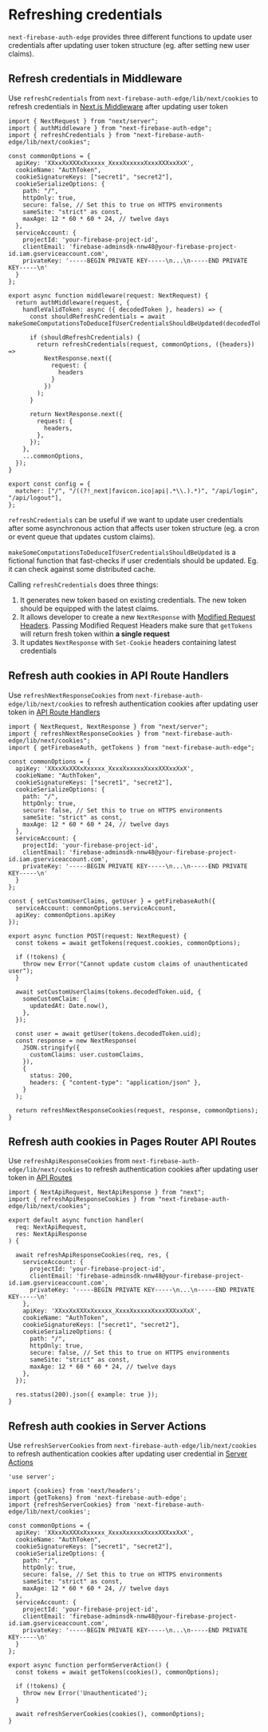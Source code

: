 # Refreshing credentials

`next-firebase-auth-edge` provides three different functions to update user credentials after updating user token structure (eg. after setting new user claims).

## Refresh credentials in Middleware

Use `refreshCredentials` from `next-firebase-auth-edge/lib/next/cookies` to refresh credentials in [Next.js Middleware](https://nextjs.org/docs/app/building-your-application/routing/middleware) after updating user token 

```tsx filename="middleware.ts"
import { NextRequest } from "next/server";
import { authMiddleware } from "next-firebase-auth-edge";
import { refreshCredentials } from "next-firebase-auth-edge/lib/next/cookies";

const commonOptions = {
  apiKey: 'XXxxXxXXXxXxxxxx_XxxxXxxxxxXxxxXXXxxXxX',
  cookieName: "AuthToken",
  cookieSignatureKeys: ["secret1", "secret2"],
  cookieSerializeOptions: {
    path: "/",
    httpOnly: true,
    secure: false, // Set this to true on HTTPS environments
    sameSite: "strict" as const,
    maxAge: 12 * 60 * 60 * 24, // twelve days
  },
  serviceAccount: {
    projectId: 'your-firebase-project-id',
    clientEmail: 'firebase-adminsdk-nnw48@your-firebase-project-id.iam.gserviceaccount.com',
    privateKey: '-----BEGIN PRIVATE KEY-----\n...\n-----END PRIVATE KEY-----\n'
  }
};

export async function middleware(request: NextRequest) {
  return authMiddleware(request, {
    handleValidToken: async ({ decodedToken }, headers) => {
      const shouldRefreshCredentials = await makeSomeComputationsToDeduceIfUserCredentialsShouldBeUpdated(decodedToken.uid);

      if (shouldRefreshCredentials) {
        return refreshCredentials(request, commonOptions, ({headers}) =>
          NextResponse.next({
            request: {
              headers
            }
          })
        );
      }

      return NextResponse.next({
        request: {
          headers,
        },
      });
    },
    ...commonOptions,
  });
}

export const config = {
  matcher: ["/", "/((?!_next|favicon.ico|api|.*\\.).*)", "/api/login", "/api/logout"],
};
```

`refreshCredentials` can be useful if we want to update user credentials after some asynchronous action that affects user token structure (eg. a cron or event queue that updates custom claims). 

`makeSomeComputationsToDeduceIfUserCredentialsShouldBeUpdated` is a fictional function that fast-checks if user credentials should be updated. Eg. it can check against some distributed cache.

Calling `refreshCredentials` does three things:

1. It generates new token based on existing credentials. The new token should be equipped with the latest claims.
2. It allows developer to create a new `NextResponse` with [Modified Request Headers](https://vercel.com/templates/next.js/edge-functions-modify-request-header). Passing Modified Request Headers make sure that `getTokens` will return fresh token within **a single request**
3. It updates `NextResponse` with `Set-Cookie` headers containing latest credentials


## Refresh auth cookies in API Route Handlers

Use `refreshNextResponseCookies` from `next-firebase-auth-edge/lib/next/cookies` to refresh authentication cookies after updating user token in [API Route Handlers](https://nextjs.org/docs/app/building-your-application/routing/route-handlers)

```tsx
import { NextRequest, NextResponse } from "next/server";
import { refreshNextResponseCookies } from "next-firebase-auth-edge/lib/next/cookies";
import { getFirebaseAuth, getTokens } from "next-firebase-auth-edge";

const commonOptions = {
  apiKey: 'XXxxXxXXXxXxxxxx_XxxxXxxxxxXxxxXXXxxXxX',
  cookieName: "AuthToken",
  cookieSignatureKeys: ["secret1", "secret2"],
  cookieSerializeOptions: {
    path: "/",
    httpOnly: true,
    secure: false, // Set this to true on HTTPS environments
    sameSite: "strict" as const,
    maxAge: 12 * 60 * 60 * 24, // twelve days
  },
  serviceAccount: {
    projectId: 'your-firebase-project-id',
    clientEmail: 'firebase-adminsdk-nnw48@your-firebase-project-id.iam.gserviceaccount.com',
    privateKey: '-----BEGIN PRIVATE KEY-----\n...\n-----END PRIVATE KEY-----\n'
  }
};

const { setCustomUserClaims, getUser } = getFirebaseAuth({
  serviceAccount: commonOptions.serviceAccount,
  apiKey: commonOptions.apiKey
});

export async function POST(request: NextRequest) {
  const tokens = await getTokens(request.cookies, commonOptions);

  if (!tokens) {
    throw new Error("Cannot update custom claims of unauthenticated user");
  }

  await setCustomUserClaims(tokens.decodedToken.uid, {
    someCustomClaim: {
      updatedAt: Date.now(),
    },
  });

  const user = await getUser(tokens.decodedToken.uid);
  const response = new NextResponse(
    JSON.stringify({
      customClaims: user.customClaims,
    }),
    {
      status: 200,
      headers: { "content-type": "application/json" },
    }
  );

  return refreshNextResponseCookies(request, response, commonOptions);
}
```


## Refresh auth cookies in Pages Router API Routes

Use `refreshApiResponseCookies` from `next-firebase-auth-edge/lib/next/cookies` to refresh authentication cookies after updating user token in [API Routes](https://nextjs.org/docs/pages/building-your-application/routing/api-routes)

```tsx
import { NextApiRequest, NextApiResponse } from "next";
import { refreshApiResponseCookies } from "next-firebase-auth-edge/lib/next/cookies";

export default async function handler(
  req: NextApiRequest,
  res: NextApiResponse
) {

  await refreshApiResponseCookies(req, res, {
    serviceAccount: {
      projectId: 'your-firebase-project-id',
      clientEmail: 'firebase-adminsdk-nnw48@your-firebase-project-id.iam.gserviceaccount.com',
      privateKey: '-----BEGIN PRIVATE KEY-----\n...\n-----END PRIVATE KEY-----\n'
    },
    apiKey: 'XXxxXxXXXxXxxxxx_XxxxXxxxxxXxxxXXXxxXxX',
    cookieName: "AuthToken",
    cookieSignatureKeys: ["secret1", "secret2"],
    cookieSerializeOptions: {
      path: "/",
      httpOnly: true,
      secure: false, // Set this to true on HTTPS environments
      sameSite: "strict" as const,
      maxAge: 12 * 60 * 60 * 24, // twelve days
    },
  });

  res.status(200).json({ example: true });
}
```


## Refresh auth cookies in Server Actions

Use `refreshServerCookies` from `next-firebase-auth-edge/lib/next/cookies` to refresh authentication cookies after updating user credential in [Server Actions](https://nextjs.org/docs/app/building-your-application/data-fetching/server-actions-and-mutations)

```tsx
'use server';

import {cookies} from 'next/headers';
import {getTokens} from 'next-firebase-auth-edge';
import {refreshServerCookies} from 'next-firebase-auth-edge/lib/next/cookies';

const commonOptions = {
  apiKey: 'XXxxXxXXXxXxxxxx_XxxxXxxxxxXxxxXXXxxXxX',
  cookieName: "AuthToken",
  cookieSignatureKeys: ["secret1", "secret2"],
  cookieSerializeOptions: {
    path: "/",
    httpOnly: true,
    secure: false, // Set this to true on HTTPS environments
    sameSite: "strict" as const,
    maxAge: 12 * 60 * 60 * 24, // twelve days
  },
  serviceAccount: {
    projectId: 'your-firebase-project-id',
    clientEmail: 'firebase-adminsdk-nnw48@your-firebase-project-id.iam.gserviceaccount.com',
    privateKey: '-----BEGIN PRIVATE KEY-----\n...\n-----END PRIVATE KEY-----\n'
  }
};

export async function performServerAction() {
  const tokens = await getTokens(cookies(), commonOptions);

  if (!tokens) {
    throw new Error('Unauthenticated');
  }

  await refreshServerCookies(cookies(), commonOptions);
}
```